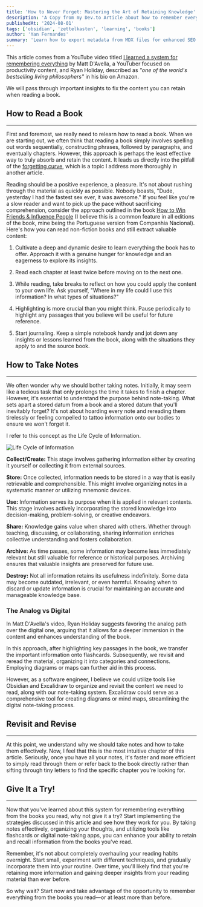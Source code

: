 ```yaml
---
title: 'How to Never Forget: Mastering the Art of Retaining Knowledge'
description: 'A Copy from my Dev.to Article about how to remember everything from the books you read usign Obsidian and Zettelkasten'
publishedAt: '2024-08-01'
tags: ['obsidian', 'zettelkasten', 'learning', 'books']
author: 'Yan Fernandes'
summary: 'Learn how to export metadata from MDX files for enhanced SEO and social sharing features in Next.js applications.'
---
```



This article comes from a YouTube video titled
[I learned a system for remembering everything](https://www.youtube.com/watch?v=Rvey9g0VgY0) by Matt D'Avella, a
YouTuber focused on productivity content, and Ryan Holiday, described as _"one of the world's bestselling living
philosophers"_ in his bio on Amazon.

We will pass through important insights to fix the content you can retain when reading a book.

## How to Read a Book

---

First and foremost, we really need to relearn how to read a book. When we are starting out, we often think that reading
a book simply involves spelling out words sequentially, constructing phrases, followed by paragraphs, and eventually
chapters. However, this approach is perhaps the least effective way to truly absorb and retain the content. It leads us
directly into the pitfall of the [forgetting curve](https://en.wikipedia.org/wiki/Forgetting_curve), which is a topic I
address more thoroughly in another article.

Reading should be a positive experience, a pleasure. It's not about rushing through the material as quickly as possible.
Nobody boasts, "Dude, yesterday I had the fastest sex ever, it was awesome." If you feel like you're a slow reader and
want to pick up the pace without sacrificing comprehension, consider the approach outlined in the book
[How to Win Friends & Influence People](https://www.amazon.com/-/pt/dp/0671027034/ref=sr_1_1?sr=8-1) (I believe this is
a common feature in all editions of the book, mine being the Portuguese version from Companhia Nacional). Here's how you
can read non-fiction books and still extract valuable content:

1. Cultivate a deep and dynamic desire to learn everything the book has to offer. Approach it with a genuine hunger for
   knowledge and an eagerness to explore its insights.

2. Read each chapter at least twice before moving on to the next one.

3. While reading, take breaks to reflect on how you could apply the content to your own life. Ask yourself, "Where in my
   life could I use this information? In what types of situations?"

4. Highlighting is more crucial than you might think. Pause periodically to highlight any passages that you believe will
   be useful for future reference.

5. Start journaling. Keep a simple notebook handy and jot down any insights or lessons learned from the book, along with
   the situations they apply to and the source book.

## How to Take Notes

---

We often wonder why we should bother taking notes. Initially, it may seem like a tedious task that only prolongs the
time it takes to finish a chapter. However, it's essential to understand the purpose behind note-taking. What sets apart
a stored datum from a book and a stored datum that you'll inevitably forget? It's not about hoarding every note and
rereading them tirelessly or feeling compelled to tattoo information onto our bodies to ensure we won't forget it.

I refer to this concept as the Life Cycle of Information.

![Life Cycle of Information](https://dev-to-uploads.s3.amazonaws.com/uploads/articles/znuxtt86652c2bal9297.png)

**Collect/Create:** This stage involves gathering information either by creating it yourself or collecting it from
external sources.

**Store:** Once collected, information needs to be stored in a way that is easily retrievable and comprehensible. This
might involve organizing notes in a systematic manner or utilizing mnemonic devices.

**Use:** Information serves its purpose when it is applied in relevant contexts. This stage involves actively
incorporating the stored knowledge into decision-making, problem-solving, or creative endeavors.

**Share:** Knowledge gains value when shared with others. Whether through teaching, discussing, or collaborating,
sharing information enriches collective understanding and fosters collaboration.

**Archive:** As time passes, some information may become less immediately relevant but still valuable for reference or
historical purposes. Archiving ensures that valuable insights are preserved for future use.

**Destroy:** Not all information retains its usefulness indefinitely. Some data may become outdated, irrelevant, or even
harmful. Knowing when to discard or update information is crucial for maintaining an accurate and manageable knowledge
base.

### The Analog vs Digital

In Matt D'Avella's video, Ryan Holiday suggests favoring the analog path over the digital one, arguing that it allows
for a deeper immersion in the content and enhances understanding of the book.

In this approach, after highlighting key passages in the book, we transfer the important information onto flashcards.
Subsequently, we revisit and reread the material, organizing it into categories and connections. Employing diagrams or
maps can further aid in this process.

However, as a software engineer, I believe we could utilize tools like Obsidian and Excalidraw to organize and revisit
the content we need to read, along with our note-taking system. Excalidraw could serve as a comprehensive tool for
creating diagrams or mind maps, streamlining the digital note-taking process.

## Revisit and Revise

---

At this point, we understand why we should take notes and how to take them effectively. Now, I feel that this is the
most intuitive chapter of this article. Seriously, once you have all your notes, it's faster and more efficient to
simply read through them or refer back to the book directly rather than sifting through tiny letters to find the
specific chapter you're looking for.

## Give It a Try!

---

Now that you've learned about this system for remembering everything from the books you read, why not give it a try?
Start implementing the strategies discussed in this article and see how they work for you. By taking notes effectively,
organizing your thoughts, and utilizing tools like flashcards or digital note-taking apps, you can enhance your ability
to retain and recall information from the books you've read.

Remember, it's not about completely overhauling your reading habits overnight. Start small, experiment with different
techniques, and gradually incorporate them into your routine. Over time, you'll likely find that you're retaining more
information and gaining deeper insights from your reading material than ever before.

So why wait? Start now and take advantage of the opportunity to remember everything from the books you read—or at least
more than before.
